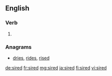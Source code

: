 ==English==

===Verb===
{{head|en|verb form}}

# {{en-past of|sire}}

===Anagrams===
* [[dries#English|dries]], [[rides#English|rides]], [[rised#English|rised]]

[[de:sired]]
[[fr:sired]]
[[mg:sired]]
[[ja:sired]]
[[fi:sired]]
[[vi:sired]]